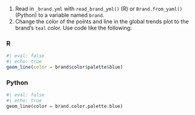 1. Read in `_brand.yml` with `read_brand_yml()` (R) or `Brand.from_yaml()` (Python) to a variable named `brand`.
3. Change the color of the points and line in the global trends plot to the brand's `teal` color. Use code like the following:


::: {.panel-tabset}
### R

```r
#| eval: false
#| echo: true
geom_line(color = brand$color$palette$blue)
```

### Python

```python
#| eval: false
#| echo: true
geom_line(color = brand.color.palette.blue)
```

:::